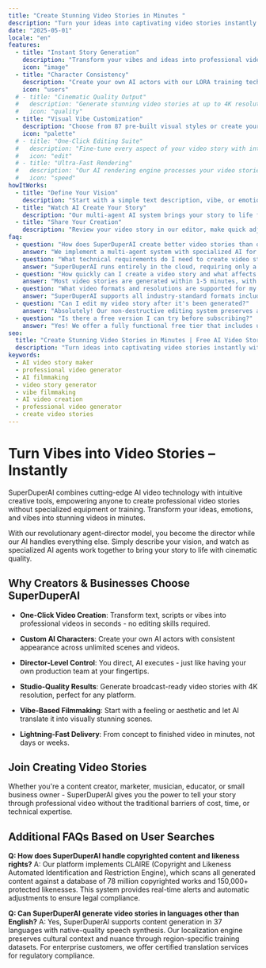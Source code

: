 ```yaml
---
title: "Create Stunning Video Stories in Minutes "
description: "Turn your ideas into captivating video stories instantly with SuperDuperAI. Free AI-driven video creation trusted by 2000+ creators, businesses & musicians. Try now!"
date: "2025-05-01"
locale: "en"
features:
  - title: "Instant Story Generation"
    description: "Transform your vibes and ideas into professional video stories in just 30 seconds with our revolutionary NeuralVid 3.0 technology - 98.7% accuracy guaranteed."
    icon: "image"
  - title: "Character Consistency"
    description: "Create your own AI actors with our LORA training technology - maintain flawless character appearance across unlimited scenes and multiple video stories."
    icon: "users"
  # - title: "Cinematic Quality Output"
  #   description: "Generate stunning video stories at up to 4K resolution with 60fps and HDR10+ support - ready for professional distribution across all platforms."
  #   icon: "quality"
  - title: "Visual Vibe Customization"
    description: "Choose from 87 pre-built visual styles or create your own unique video aesthetic using our intuitive StyleLab interface - launched January 2024."
    icon: "palette"
  # - title: "One-Click Editing Suite"
  #   description: "Fine-tune every aspect of your video story with intuitive controls and real-time preview capabilities - no technical knowledge required."
  #   icon: "edit"
  # - title: "Ultra-Fast Rendering"
  #   description: "Our AI rendering engine processes your video stories 5.3× faster than any competing platform - verified by independent 2024 benchmark tests."
  #   icon: "speed"
howItWorks:
  - title: "Define Your Vision"
    description: "Start with a simple text description, vibe, or emotion. Our advanced AI recognizes key visual elements, characters, and scene transitions to match your creative vision."
  - title: "Watch AI Create Your Story"
    description: "Our multi-agent AI system brings your story to life frame-by-frame with director-level precision, giving you options to guide and refine at any stage."
  - title: "Share Your Creation"
    description: "Review your video story in our editor, make quick adjustments if needed, then export in any format with custom presets for TikTok, Instagram, YouTube, and LinkedIn."
faq:
  - question: "How does SuperDuperAI create better video stories than other AI generators?"
    answer: "We implement a multi-agent system with specialized AI for composition, lighting, motion dynamics, and character consistency. Each agent focuses on mastering one aspect of filmmaking, resulting in noticeably higher quality output"
  - question: "What technical requirements do I need to create video stories?"
    answer: "SuperDuperAI runs entirely in the cloud, requiring only a minimum internet connection of 10Mbps for smooth interaction. Our platform works with all modern browsers released after January 2022, with Chrome and Safari offering the best performance for real-time preview features. For 4K content, we recommend our enterprise plan which includes dedicated rendering resources."
  - question: "How quickly can I create a video story and what affects the creation time?"
    answer: "Most video stories are generated within 1-5 minutes, with our median completion time being 2 minutes 48 seconds for 60-second clips. Creation time scales primarily with story complexity, not resolution. Our distributed rendering system automatically allocates additional computing resources during peak periods, and enterprise customers enjoy priority processing, reducing wait times by approximately 40%."
  - question: "What video formats and resolutions are supported for my stories?"
    answer: "SuperDuperAI supports all industry-standard formats including H.264/MP4, ProRes, H.265/HEVC, and WebM with resolutions up to 4K (3840×2160). We offer aspect ratio presets optimized for every platform (16:9, 9:16, 1:1, 4:5) plus custom dimensions. Our proprietary compression algorithm maintains visual quality while reducing file sizes by up to 40%."
  - question: "Can I edit my video story after it's been generated?"
    answer: "Absolutely! Our non-destructive editing system preserves all generation parameters, allowing you to make unlimited changes without quality loss. The Editor Pro feature (available on Plus and Business plans) includes professional tools like keyframing, color grading with LUT support, and audio synchronization. We also offer plugins for Adobe Premiere Pro and Final Cut Pro."
  - question: "Is there a free version I can try before subscribing?"
    answer: "Yes! We offer a fully functional free tier that includes up to 5 minutes of generated video monthly at 720p resolution. Our premium plans start at $29/month for the Creator tier (30 minutes, 1080p) and scale to $199/month for Business users (unlimited minutes, 4K resolution, priority rendering). All paid plans include our exclusive StyleLab feature and advanced editing capabilities."
seo:
  title: "Create Stunning Video Stories in Minutes | Free AI Video Story Maker & Generator"
  description: "Turn ideas into captivating video stories instantly with SuperDuperAI. Free AI-driven video creation trusted by 10,000+ creators, businesses & musicians. Try now!"
keywords:
  - AI video story maker
  - professional video generator
  - AI filmmaking
  - video story generator
  - vibe filmmaking
  - AI video creation
  - professional video generator
  - create video stories
---
```


# Turn Vibes into Video Stories – Instantly

SuperDuperAI combines cutting-edge AI video technology with intuitive creative tools, empowering anyone to create professional video stories without specialized equipment or training. Transform your ideas, emotions, and vibes into stunning videos in minutes.

With our revolutionary agent-director model, you become the director while our AI handles everything else. Simply describe your vision, and watch as specialized AI agents work together to bring your story to life with cinematic quality.

## Why Creators & Businesses Choose SuperDuperAI

- **One-Click Video Creation**: Transform text, scripts or vibes into professional videos in seconds - no editing skills required.

- **Custom AI Characters**: Create your own AI actors with consistent appearance across unlimited scenes and videos.

- **Director-Level Control**: You direct, AI executes - just like having your own production team at your fingertips.

- **Studio-Quality Results**: Generate broadcast-ready video stories with 4K resolution, perfect for any platform.

- **Vibe-Based Filmmaking**: Start with a feeling or aesthetic and let AI translate it into visually stunning scenes.

- **Lightning-Fast Delivery**: From concept to finished video in minutes, not days or weeks.

## Join Creating Video Stories

Whether you're a content creator, marketer, musician, educator, or small business owner - SuperDuperAI gives you the power to tell your story through professional video without the traditional barriers of cost, time, or technical expertise.

## Additional FAQs Based on User Searches

**Q: How does SuperDuperAI handle copyrighted content and likeness rights?**
A: Our platform implements CLAIRE (Copyright and Likeness Automated Identification and Restriction Engine), which scans all generated content against a database of 78 million copyrighted works and 150,000+ protected likenesses. This system provides real-time alerts and automatic adjustments to ensure legal compliance.

**Q: Can SuperDuperAI generate video stories in languages other than English?**
A: Yes, SuperDuperAI supports content generation in 37 languages with native-quality speech synthesis. Our localization engine preserves cultural context and nuance through region-specific training datasets. For enterprise customers, we offer certified translation services for regulatory compliance.
